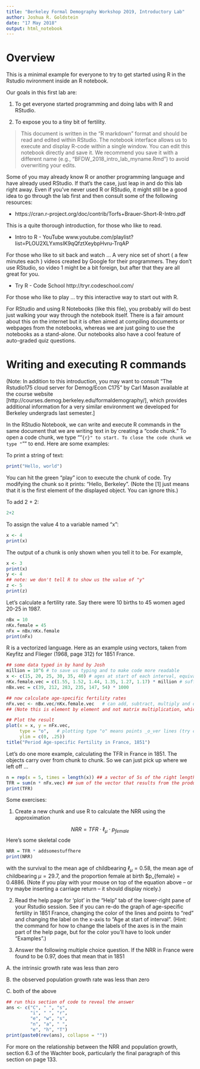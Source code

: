 ```yaml
---
title: "Berkeley Formal Demography Workshop 2019, Introductory Lab"
author: Joshua R. Goldstein
date: "17 May 2018"
output: html_notebook
---
```



# Overview

This is a minimal example for everyone to try to get started using R in the Rstudio nvironment inside an R notebook. 

Our goals in this first lab are:

1. To get everyone started programming and doing labs with R and RStudio.

2. To expose you to a tiny bit of fertility.

> This document is written in the "R markdown" format and should be
> read and edited within RStudio. The notebook interface allows us to
> execute and display R-code within a single window. You can edit this
> notebook directly and save it. We recommend you save it with a
> different name (e.g., "BFDW_2018_intro_lab_myname.Rmd") to avoid overwriting
> your edits.


Some of you may already know R or another programming language and have already used RStudio. If that's the case, just leap in and do this lab right away. Even if you've never used R or RStudio, it might still be a good idea to go through the lab first and then consult some of the following resources:

* https://cran.r-project.org/doc/contrib/Torfs+Brauer-Short-R-Intro.pdf

This is a quite thorough introduction, for those who like to read.

* Intro to R - YouTube
www.youtube.com/playlist?list=PLOU2XLYxmsIK9qQfztXeybpHvru-TrqAP

For those who like to sit back and watch ... A very nice set of short ( a few minutes each ) videos created by Google for their programmers. They don't use RStudio, so video 1 might be a bit foreign, but after that they are all great for you.

* Try R - Code School
http://tryr.codeschool.com/

For those who like to play ... try this interactive way to start out with R.


For RStudio and using R Notebooks (like this file), you probably will do best just walking your way through the notebook itself. There is a fair amount about this on the internet but it is often aimed at compiling documents or webpages from the notebooks, whereas we are just going to use the notebooks as a stand-alone. Our notebooks also have a cool feature of auto-graded quiz questions.

# Writing and executing R commands

(Note: In addition to this introduction, you may want to consult "The Rstudio175 cloud server for Demog/Econ C175" by Carl Mason available at the course website [http://courses.demog.berkeley.edu/formaldemography/], which provides additional information for a very similar environment we developed for Berkeley undergrads last semester.]

In the RStudio Notebook, we can write and execute R commands in the
same document that we are writing text in by creating a "code chunk."
To open a code chunk, we type ""```{r}" to start. To close the code
chunk we type "```"" to end. Here are some examples:

To print a string of text:
```r
print("Hello, world")
```
You can hit the green "play" icon to execute the chunk of code. Try modifying the chunk so it prints: "Hello, Berkeley". (Note the [1] just means that it is the first element of the displayed object. You can ignore this.)

To add 2 + 2:
```r
2+2
```

To assign the value 4 to a variable named "x":
```r
x <- 4
print(x)
```

The output of a chunk is only shown when you tell it to be. For example,
```r
x <- 3
print(x)
y <- 4
## note: we don't tell R to show us the value of "y"
z <- 5
print(z)
```


Let's calculate a fertility rate. Say there were 10 births to 45 women aged 20-25 in 1987.

```r
nBx = 10
nKx.female = 45
nFx = nBx/nKx.female
print(nFx)
```

R is a vectorized language. Here as an example using vectors, taken from Keyfitz and Flieger (1968, page 312) for 1851 France.

```r

## some data typed in by hand by Josh
million = 10^6 # to save us typing and to make code more readable
x <- c(15, 20, 25, 30, 35, 40) # ages at start of each interval, equivalent to 'seq(15, 40, 5)'
nKx.female.vec = c(1.55, 1.52, 1.44, 1.35, 1.27, 1.17) * million # suffix .vec just for us humans 
nBx.vec = c(39, 212, 283, 235, 147, 54) * 1000

## now calculate age-specific fertility rates
nFx.vec <- nBx.vec/nKx.female.vec   # can add, subtract, multiply and divide vectors 
## (Note this is element by element and not matrix multiplication, which has a different syntax)

## Plot the result
plot(x = x, y = nFx.vec, 
     type = "o",   # plotting type "o" means points _o_ver lines (try changing to "p", or "l", or "b" and reclicking the 'play' button for this chunk)
     ylim = c(0, .25))
title("Period Age-specific Fertility in France, 1851")
```


Let's do one more example, calculating the TFR in France in 1851. The objects carry over from chunk to chunk. So we can just pick up where we left off ...

```r
n = rep(x = 5, times = length(x)) ## a vector of 5s of the right length
TFR = sum(n * nFx.vec) ## sum of the vector that results from the product of n * nFx.vec
print(TFR)
```


Some exercises:


1. Create a new chunk and use R to calculate the NRR using the approximation

$$
NRR = TFR \cdot \ell_\mu \cdot p_{female} 
$$
Here's some skeletal code
```r
NRR = TFR * addsomestuffhere
print(NRR)
```

with the survival to the mean age of childbearing $\ell_\mu = 0.58$, the mean age of childbearing $\mu = 29.7$, and the proportion female at birth $p_{female} = 0.4886. (Note if you play with your mouse on top of the equation above -- or try maybe inserting a carriage return -- it should display nicely.)

2. Read the help page for 'plot' in the "Help" tab of the lower-right pane of your Rstudio session. See if you can re-do the graph of age-specific fertility in 1851 France, changing the color of the lines and points to "red" and changing the label on the x-axis to "Age at start of interval". (Hint: the command for how to change the labels of the axes is in the main part of the help page, but for the color you'll have to look under "Examples".)



3. Answer the following multiple choice question. If the NRR in France were found to be 0.97, does that mean that in 1851 

A. the intrinsic growth rate was less than zero

B. the observed population growth rate was less than zero

C. both of the above

```r
## run this section of code to reveal the answer
ans <- c("C", " ", "s", 
         "i", " ", "r", 
         "e", "w", "s",
         "n", "a", " ", 
         "e", "h", "T")
print(paste0(rev(ans), collapse = ""))
```

For more on the relationship between the NRR and population growth, section 6.3 of the Wachter book, particularly the final paragraph of this section on page 133.


